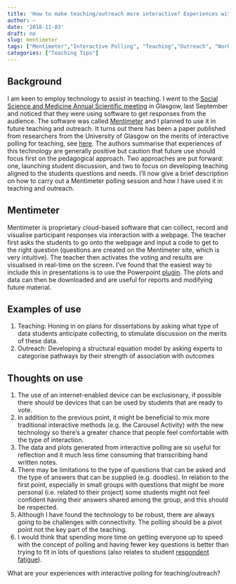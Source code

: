 ```yaml
---
title: 'How to make teaching/outreach more interactive? Experiences with Mentimeter'
author: ~
date: '2018-11-03'
draft: no
slug: mentimeter
tags: ["Mentimeter","Interactive Polling", "Teaching","Outreach", "Workshop", "Pedagogy", "Technology", "Powerpoint"]
categories: ["Teaching Tips"]
---
```


## Background
I am keen to employ technology to assist in teaching. I went to the [Social Science and Medicine Annual Scientific meeting](https://socsocmed.org.uk/annual-scientific-meeting/) in Glasgow, last September and noticed that they were using software to get responses from the audience. The software was called [Mentimeter](https://www.mentimeter.com/) and I planned to use it in future teaching and outreach. It turns out there has been a paper published from researchers from the University of Glasgow on the merits of interactive polling for teaching, see [here](http://evs.psy.gla.ac.uk/papers/draperbrown.pdf). The authors summarise that experiences of this technology are generally positive but caution that future use should focus first on the pedagogical approach. Two approaches are put forward: one, launching student discussion, and two to focus on developing teaching aligned to the students questions and needs. I'll now give a brief description on how to carry out a Mentimeter polling session and how I have used it in teaching and outreach.     

## Mentimeter
Mentimeter is proprietary cloud-based software that can collect, record and visualise participant responses via interaction with a webpage. The teacher first asks the students to go onto the webpage and input a code to get to the right question (questions are created on the Mentimeter site, which is very intuitive). The teacher then activates the voting and results are visualised in real-time on the screen. I've found that the easiest way to include this in presentations is to use the Powerpoint [plugin](https://www.mentimeter.com/powerpoint). The plots and data can then be downloaded and are useful for reports and modifying future material.

## Examples of use
1. Teaching: Honing in on plans for dissertations by asking what type of data students anticipate collecting, to stimulate discussion on the merits of these data.
2. Outreach: Developing a structural equation model by asking experts to categorise pathways by their strength of association with outcomes 

## Thoughts on use
1. The use of an internet-enabled device can be exclusionary, if possible there should be devices that can be used by students that are ready to vote. 
2. In addition to the previous point, it might be beneficial to mix more traditional interactive methods (e.g. the Carousel Activity) with the new technology so there's a greater chance that people feel comfortable with the type of interaction. 
3. The data and plots generated from interactive polling are so useful for reflection and it much less time consuming that transcribing hand written notes. 
4. There may be limitations to the type of questions that can be asked and the type of answers that can be supplied (e.g. doodles). In relation to the first point, especially in small groups with questions that might be more personal (i.e. related to their project) some students might not feel confident having their answers shared among the group, and this should be respected. 
5. Although I have found the technology to be robust, there are always going to be challenges with connectivity. The polling should be a pivot point not the key part of the teaching. 
6. I would think that spending more time on getting everyone up to speed with the concept of polling and having fewer key questions is better than trying to fit in lots of questions (also relates to student [respondent fatigue](https://www.google.com/search?q=response+fatigue&oq=response+fatigue&aqs=chrome..69i57j0l5.2592j0j4&sourceid=chrome&ie=UTF-8)).


What are your experiences with interactive polling for teaching/outreach?







